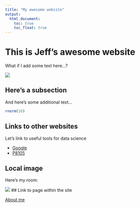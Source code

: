 ```yaml
---
title: "My awesome website"
output: 
  html_document:
    toc: true
    toc_float: true
---
```


# This is Jeff's awesome website

What if I add some text here...?

![](https://media.giphy.com/media/drXGoW1iudhKw/giphy.gif)

## Here's a subsection 

And here's some additional text...

```r
rnorm(10)
```

## Links to other websites  

Let's link to useful tools for data science

* [Google](https://www.google.com/)
* [P8105](https://p8105.com)

## Local image 

Here's my room: 

![](Image/WechatIMG2.jpg)
## Link to page within the site 

[About me](about.html)
